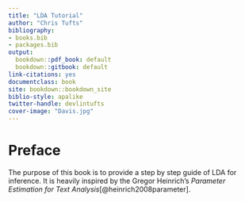 ```yaml
---
title: "LDA Tutorial"
author: "Chris Tufts"
bibliography:
- books.bib
- packages.bib
output:
  bookdown::pdf_book: default
  bookdown::gitbook: default
link-citations: yes
documentclass: book
site: bookdown::bookdown_site
biblio-style: apalike
twitter-handle: devlintufts
cover-image: "Davis.jpg"
---
```


# Preface {-}

The purpose of this book is to provide a step by step guide of LDA for inference.  It is
heavily inspired by the Gregor Heinrich's _Parameter Estimation for Text Analysis_[@heinrich2008parameter]. 